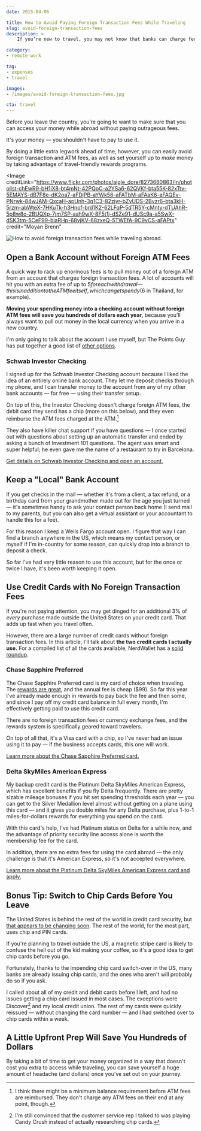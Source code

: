 ```yaml
---
date: 2015-04-06

title: How to Avoid Paying Foreign Transaction Fees While Traveling
slug: avoid-foreign-transaction-fees
description: >
    If you’re new to travel, you may not know that banks can charge fees for using your money outside the United States. They can. And those fees add up fast.

category:
- remote-work

tag:
- expenses
- travel

images:
- /images/avoid-foreign-transaction-fees.jpg

cta: travel
---
```



Before you leave the country, you’re going to want to make sure that you can
access your money while abroad without paying outrageous fees.

It's your money — you shouldn't have to pay to use it.

By doing a little extra legwork ahead of time, however, you can easily avoid
foreign transaction and ATM fees, as well as set yourself up to _make_ money by
taking advantage of travel-friendly rewards programs.

<Image
  creditLink="https://www.flickr.com/photos/aigle_dore/8273660863/in/photolist-chEwR9-bH1iX8-bt4mNt-42PQoC-a2YSa6-62QVKf-bta55K-82xTtv-5EMAYS-dB7F8e-dK2oa7-aFDjPB-aYWk56-aFATbM-aFAaK6-aFAQEv-PNrwk-84wJAM-QxcaH-apUnh-3q1C3-82zjvr-bZvUDS-2Bvzr6-bta3kH-5rzm-abWteX-7HKuTk-h3Hnof-brd1K2-62LFqP-5dTR5Y-cMnty-dTUAhR-5p8w8o-2BUQXp-7jm7SP-aah9wX-8F5t1j-dSZe91-dUSc9a-a5SwX-dSK3tm-5CeF99-biaRHp-68vjKV-68zxeQ-5TWEfA-9C9vCS-aFAPtx"
  credit="Moyan Brenn"
>

  ![How to avoid foreign transaction fees while traveling abroad.](images/avoid-foreign-transaction-fees.jpg)

</Image>

## Open a Bank Account without Foreign ATM Fees

A quick way to rack up enormous fees is to pull money out of a foreign ATM from
an account that charges foreign transaction fees. A lot of accounts will hit you
with an extra fee of up to $5 for each withdrawal — this is in addition to the
ATM fee itself, which can get spendy ($6 in Thailand, for example).

**Moving your spending money into a checking account without foreign ATM fees will save you hundreds of dollars each year,** because you'll always want to pull out money in the local currency when you arrive in a new country.

I'm only going to talk about the account I use myself, but The Points Guy has put together a good list of [other options][2].

### Schwab Investor Checking

I signed up for the Schwab Investor Checking account because I liked the idea of
an entirely online bank account. They let me deposit checks through my phone,
and I can transfer money to the account from any of my other bank accounts — for
free — using their transfer setup.

On top of this, the Investor Checking doesn't charge foreign ATM fees, the debit
card they send has a chip (more on this below), and they even reimburse the ATM
fees charged at the ATM.[^feereimbursement]

They also have killer chat support if you have questions — I once started out
with questions about setting up an automatic transfer and ended by asking a
bunch of Investment 101 questions. The agent was smart and super helpful; he
even gave me the name of a restaurant to try in Barcelona.

[Get details on Schwab Investor Checking and open an account.][3]

## Keep a "Local" Bank Account

If you get checks in the mail — whether it's from a client, a tax refund, or a
birthday card from your grandmother made out for the age you just turned — it's
sometimes handy to ask your contact person back home (I send mail to my parents,
but you can also get a virtual assistant or your accountant to handle this for a
fee).

For this reason I keep a Wells Fargo account open. I figure that way I can find
a branch anywhere in the US, which means my contact person, or myself if I'm
in-country for some reason, can quickly drop into a branch to deposit a check.

So far I've had very little reason to use this account, but for the once or
twice I have, it's been worth keeping it open.

## Use Credit Cards with No Foreign Transaction Fees

If you're not paying attention, you may get dinged for an additional 3% of
_every_ purchase made outside the United States on your credit card. That adds
up fast when you travel often.

However, there are a large number of credit cards without foreign transaction
fees. In this article, I'll talk about **the two credit cards I actually use.**
For a compiled list of all the cards available, NerdWallet has a [solid
roundup][4].

### Chase Sapphire Preferred

The Chase Sapphire Preferred card is my card of choice when traveling. The
[rewards are great][5], and the annual fee is cheap ($99). So far this year I've
already made enough in rewards to pay back the fee and then some, and since I
pay off my credit card balance in full every month, I'm effectively getting paid
to use this credit card.

There are no foreign transaction fees or currency exchange fees, and the rewards
system is specifically geared toward travelers.

On top of all that, it's a Visa card with a chip, so I've never had an issue
using it to pay — if the business accepts cards, this one will work.

[Learn more about the Chase Sapphire Preferred card.][5]

### Delta SkyMiles American Express

My backup credit card is the Platinum Delta SkyMiles American Express, which has
excellent benefits if you fly Delta frequently. There are pretty sizable mileage
bonuses if you hit set spending thresholds each year — you can get to the Silver
Medallion level almost without getting on a plane using this card — and it gives
you double miles for any Delta purchase, plus 1-to-1 miles-for-dollars rewards
for everything you spend on the card.

With this card's help, I've had Platinum status on Delta for a while now, and
the advantage of priority security line access alone is worth the membership fee
for the card.

In addition, there are no extra fees for using the card abroad — the only
challenge is that it's American Express, so it's not accepted everywhere.

[Learn more about the Platinum Delta SkyMiles American Express card and apply.][7]

## Bonus Tip: Switch to Chip Cards Before You Leave

The United States is behind the rest of the world in credit card security, but
[that appears to be changing soon][8]. The rest of the world, for the most part,
uses chip and PIN cards.

If you're planning to travel outside the US, a magnetic stripe card is likely to
confuse the hell out of the kid making your coffee, so it's a good idea to get
chip cards before you go.

Fortunately, thanks to the impending chip card switch-over in the US, many banks
are already issuing chip cards, and the ones who aren't will probably do so if
you ask.

I called about all of my credit and debit cards before I left, and had no issues
getting a chip card issued in most cases. The exceptions were
Discover[^discover] and my local credit union. The rest of my cards were quickly
reissued — without changing the card number — and I had switched over to chip
cards within a week.

## A Little Upfront Prep Will Save You Hundreds of Dollars

By taking a bit of time to get your money organized in a way that doesn't cost
you extra to access while traveling, you can save yourself a huge amount of
headache (and dollars) once you've set out on your journey.

[^feereimbursement]:
    I think there might be a minimum balance requirement before ATM fees are reimbursed. They don't charge any ATM fees on their end at any point, though.

[^discover]:
    I'm still convinced that the customer service rep I talked to was playing Candy Crush instead of actually researching chip cards.

[1]: https://www.flickr.com/photos/aigle_dore/8273660863/in/photolist-chEwR9-bH1iX8-bt4mNt-42PQoC-a2YSa6-62QVKf-bta55K-82xTtv-5EMAYS-dB7F8e-dK2oa7-aFDjPB-aYWk56-aFATbM-aFAaK6-aFAQEv-PNrwk-84wJAM-QxcaH-apUnh-3q1C3-82zjvr-bZvUDS-2Bvzr6-bta3kH-5rzm-abWteX-7HKuTk-h3Hnof-brd1K2-62LFqP-5dTR5Y-cMnty-dTUAhR-5p8w8o-2BUQXp-7jm7SP-aah9wX-8F5t1j-dSZe91-dUSc9a-a5SwX-dSK3tm-5CeF99-biaRHp-68vjKV-68zxeQ-5TWEfA-9C9vCS-aFAPtx
[2]: http://thepointsguy.com/2014/02/the-top-11-checking-accounts-for-avoiding-foreign-atm-fees/
[3]: http://www.schwab.com/public/schwab/banking_lending/checking_account
[4]: http://www.nerdwallet.com/blog/top-credit-cards/no-foreign-transaction-fee-credit-card/
[5]: https://creditcards.chase.com/credit-cards/sapphire-preferred-card.aspx
[7]: https://www304.americanexpress.com/credit-card/skymiles/25330
[8]: http://www.forbes.com/sites/leoking/2014/10/21/is-the-us-finally-accelerating-a-move-to-chip-and-pin/
